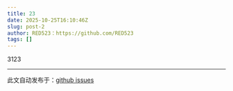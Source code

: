 ```yaml
---
title: 23
date: 2025-10-25T16:10:46Z
slug: post-2
author: RED523：https://github.com/RED523
tags: []
---
```


3123

---
此文自动发布于：<a href="https://github.com/RED523/ming-blog/issues/2" target="_blank">github issues</a>
